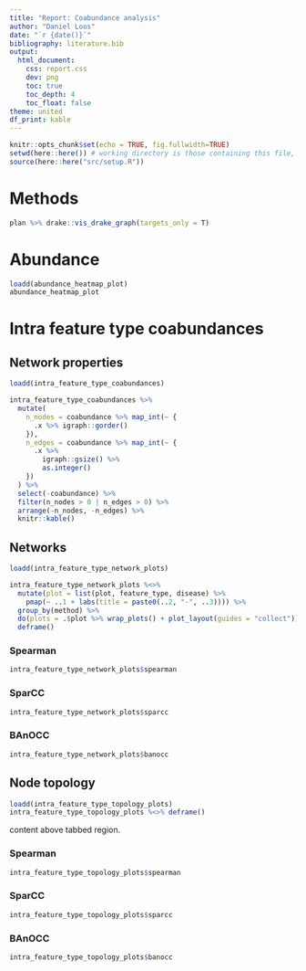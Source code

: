 ```yaml
---
title: "Report: Coabundance analysis"
author: "Daniel Loos"
date: "`r {date()}`"
bibliography: literature.bib
output:
  html_document:
    css: report.css
    dev: png
    toc: true
    toc_depth: 4
    toc_float: false
theme: united
df_print: kable
---
```


```r
knitr::opts_chunk$set(echo = TRUE, fig.fullwidth=TRUE)
setwd(here::here()) # working directory is those containing this file, otherwise
source(here::here("src/setup.R"))
```

# Methods

```r
plan %>% drake::vis_drake_graph(targets_only = T)
```

# Abundance

```r
loadd(abundance_heatmap_plot)
abundance_heatmap_plot
```


# Intra feature type coabundances

## Network properties

```r
loadd(intra_feature_type_coabundances)

intra_feature_type_coabundances %>%
  mutate(
    n_nodes = coabundance %>% map_int(~ {
      .x %>% igraph::gorder()
    }),
    n_edges = coabundance %>% map_int(~ {
      .x %>%
        igraph::gsize() %>%
        as.integer()
    })
  ) %>%
  select(-coabundance) %>%
  filter(n_nodes > 0 | n_edges > 0) %>%
  arrange(-n_nodes, -n_edges) %>%
  knitr::kable()
```

## Networks {.tabset}

```r
loadd(intra_feature_type_network_plots)

intra_feature_type_network_plots %<>%
  mutate(plot = list(plot, feature_type, disease) %>%
    pmap(~ ..1 + labs(title = paste0(..2, "-", ..3)))) %>%
  group_by(method) %>%
  do(plots = .$plot %>% wrap_plots() + plot_layout(guides = "collect")) %>%
  deframe()
```

### Spearman

```r
intra_feature_type_network_plots$spearman
```

### SparCC

```r
intra_feature_type_network_plots$sparcc
```

### BAnOCC

```r
intra_feature_type_network_plots$banocc
```


## Node topology {.tabset}

```r
loadd(intra_feature_type_topology_plots)
intra_feature_type_topology_plots %<>% deframe()
```

content above tabbed region.

### Spearman

```r
intra_feature_type_topology_plots$spearman
```

### SparCC

```r
intra_feature_type_topology_plots$sparcc
```

### BAnOCC

```r
intra_feature_type_topology_plots$banocc
```